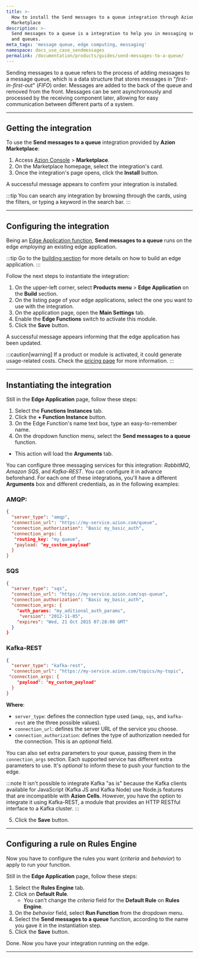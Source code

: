 ```yaml
---
title: >-
  How to install the Send messages to a queue integration through Azion
  Marketplace
description: >-
  Send messages to a queue is a integration to help you in messaging services
  and queues.
meta_tags: 'message queue, edge computing, messaging'
namespace: docs_use_case_sendmessages
permalink: /documentation/products/guides/send-messages-to-a-queue/
---
```



<InterfaceNote />

Sending messages to a queue refers to the process of adding messages to a message queue, which is a data structure that stores messages in "*first-in-first-out*" (*FIFO*) order. Messages are added to the back of the queue and removed from the front. Messages can be sent asynchronously and processed by the receiving component later, allowing for easy communication between different parts of a system.

---

## Getting the integration

To use the **Send messages to a queue** integration provided by **Azion Marketplace**:

1. Access [Azion Console](/en/documentation/products/guides/how-to-access-azion-console/) > **Marketplace**.
2. On the Marketplace homepage, select the integration's card.
3. Once the integration's page opens, click the **Install** button.

A successful message appears to confirm your integration is installed.

:::tip
You can search any integration by browsing through the cards, using the filters, or typing a keyword in the search bar.
:::

---

## Configuring the integration

Being an [Edge Application function](/en/documentation/products/marketplace/integrations/#edge-application-functions), **Send messages to a queue** runs on the edge *employing* an existing edge application.

:::tip
Go to the [building section](/en/documentation/products/guides/build/build-an-application/) for more details on how to build an edge application.
:::

Follow the next steps to instantiate the integration:

1. On the upper-left corner, select **Products menu** > **Edge Application** on the **Build** section.
2. On the listing page of your edge applications, select the one you want to use with the integration.
3. On the application page, open the **Main Settings** tab.
4. Enable the **Edge Functions** switch to activate this module.
5. Click the **Save** button.

A successful message appears informing that the edge application has been updated.

:::caution[warning]
If a product or module is activated, it could generate usage-related costs. Check the [pricing page](/en/documentation/products/pricing/) for more information.
:::

---

## Instantiating the integration

Still in the **Edge Application** page, follow these steps:

1. Select the **Functions Instances** tab.
2. Click the **+ Function Instance** button.
3. On the Edge Function's name text box, type an easy-to-remember name.
4. On the dropdown function menu, select the **Send messages to a queue** function.
  - This action will load the **Arguments** tab.

You can configure three messaging services for this integration: *RabbitMQ*, *Amazon SQS*, and *Kafka-REST*. You can configure it in advance beforehand. For each one of these integrations, you'll have a different **Arguments** box and different credentials, as in the following examples:

### AMQP:

```json
{
  "server_type": "amqp",
  "connection_url": "https://my-service.azion.com/queue",
  "connection_authorization": "Basic my_basic_auth",
  "connection_args: {	
   "routing_key: "my_queue",
   "payload: "my_custom_payload"
  }
}
```

### SQS

```json
{
  "server_type": "sqs",
  "connection_url": "https://my-service.azion.com/sqs-queue",
  "connection_authorization": "Basic my_basic_auth",
  "connection_args: {
    "auth_params: "my_aditional_auth_params",
     "version": "2012-11-05",
    "expires": "Wed, 21 Oct 2015 07:28:00 GMT"
  }
}
```

### Kafka-REST

```json
{
  "server_type": "kafka-rest",
  "connection_url": "https://my-service.azion.com/topics/my-topic",
 "connection_args: {
    "payload": "my_custom_payload"
  }
}
```

**Where**:
- `server_type`: defines the connection type used (`amqp`, `sqs`, and `kafka-rest` are the three possible values).
- `connection_url`: defines the server URL of the service you choose.
- `connection_authorization`: defines the type of authorization needed for the connection. This is an *optional* field.

You can also set extra parameters to your queue, passing them in the `connection_args` section. Each supported service has different extra parameters to use. It's *optional* to inform these to push your function to the edge.

:::note
It isn't possible to integrate Kafka "as is" because the Kafka clients available for JavaScript (Kafka JS and Kafka Node) use Node.js features that are incompatible with **Azion Cells**. However, you have the option to integrate it using Kafka-REST, a module that provides an HTTP RESTful interface to a Kafka cluster.
:::

5. Click the **Save** button.

---

## Configuring a rule on Rules Engine

Now you have to configure the rules you want (*criteria* and *behavior*) to apply to run your function.

Still in the **Edge Application** page, follow these steps:

1. Select the **Rules Engine** tab.
2. Click on **Default Rule**.
    -  You can't change the *criteria* field for the **Default Rule** on **Rules Engine**.
3. On the *behavior* field, select **Run Function** from the dropdown menu.
4. Select the **Send messages to a queue** function, according to the name you gave it in the instantiation step.
5. Click the **Save** button.

Done. Now you have your integration running on the edge.

---